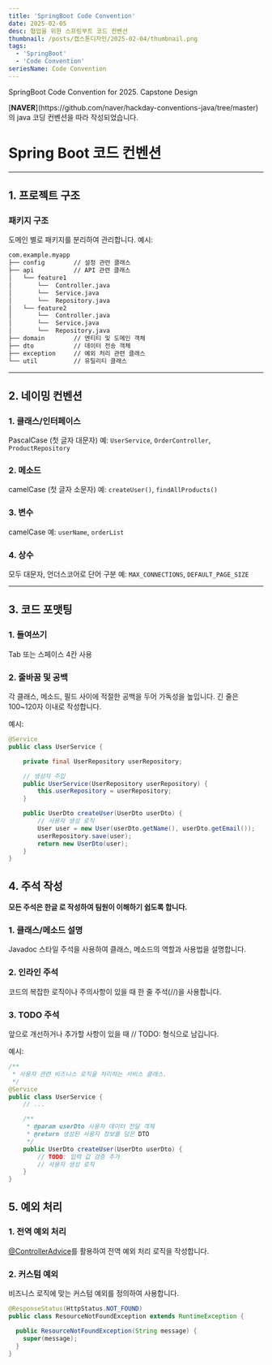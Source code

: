 ```yaml
---
title: 'SpringBoot Code Convention'
date: 2025-02-05
desc: 협업을 위한 스프링부트 코드 컨벤션
thumbnail: /posts/캡스톤디자인/2025-02-04/thumbnail.png
tags:
  - 'SpringBoot'
  - 'Code Convention'
seriesName: Code Convention
---
```


<Thumbnail src="/posts/캡스톤디자인/2025-02-04/thumbnail.png" />

<Callout type="warn">SpringBoot Code Convention for 2025. Capstone Design</Callout>

<Callout type="info">
  [<strong>NAVER</strong>](https://github.com/naver/hackday-conventions-java/tree/master)의 java 코딩 컨벤션을 따라 작성되었습니다.
</Callout>

# Spring Boot 코드 컨벤션

---

## 1. 프로젝트 구조

### 패키지 구조

도메인 별로 패키지를 분리하여 관리합니다.
예시:

```bash
com.example.myapp
├── config        // 설정 관련 클래스
├── api           // API 관련 클래스
│   └── feature1
│       └──  Controller.java
│       └──  Service.java
│       └──  Repository.java
│   └── feature2
│       └──  Controller.java
│       └──  Service.java
│       └──  Repository.java
├── domain        // 엔티티 및 도메인 객체
├── dto           // 데이터 전송 객체
├── exception     // 예외 처리 관련 클래스
└── util          // 유틸리티 클래스
```

---

## 2. 네이밍 컨벤션

### 1. 클래스/인터페이스

PascalCase (첫 글자 대문자)
예: `UserService`, `OrderController`, `ProductRepository`

### 2. 메소드

camelCase (첫 글자 소문자)
예: `createUser()`, `findAllProducts()`

### 3. 변수

camelCase
예: `userName`, `orderList`

### 4. 상수

모두 대문자, 언더스코어로 단어 구분
예: `MAX_CONNECTIONS`, `DEFAULT_PAGE_SIZE`

---

## 3. 코드 포맷팅

### 1. 들여쓰기

Tab 또는 스페이스 4칸 사용

### 2. 줄바꿈 및 공백

각 클래스, 메소드, 필드 사이에 적절한 공백을 두어 가독성을 높입니다.
긴 줄은 100~120자 이내로 작성합니다.

예시:

```java
@Service
public class UserService {

    private final UserRepository userRepository;

    // 생성자 주입
    public UserService(UserRepository userRepository) {
        this.userRepository = userRepository;
    }

    public UserDto createUser(UserDto userDto) {
        // 사용자 생성 로직
        User user = new User(userDto.getName(), userDto.getEmail());
        userRepository.save(user);
        return new UserDto(user);
    }
}
```

## 4. 주석 작성

<Highlight color="SKY">**모든 주석은 한글 로 작성하여 팀원이 이해하기 쉽도록 합니다.**</Highlight>

### 1. 클래스/메소드 설명

Javadoc 스타일 주석을 사용하여 클래스, 메소드의 역할과 사용법을 설명합니다.

### 2. 인라인 주석

코드의 복잡한 로직이나 주의사항이 있을 때 한 줄 주석(//)을 사용합니다.

### 3. TODO 주석

앞으로 개선하거나 추가할 사항이 있을 때 // TODO: 형식으로 남깁니다.

예시:

```java
/**
 * 사용자 관련 비즈니스 로직을 처리하는 서비스 클래스.
 */
@Service
public class UserService {
    // ...

    /**
     * @param userDto 사용자 데이터 전달 객체
     * @return 생성된 사용자 정보를 담은 DTO
     */
    public UserDto createUser(UserDto userDto) {
        // TODO: 입력 값 검증 추가
        // 사용자 생성 로직
    }
}
```

## 5. 예외 처리

### 1. 전역 예외 처리

[@ControllerAdvice](https://velog.io/@donghokim1998/ControllerAdvice%EB%A5%BC-%EC%82%AC%EC%9A%A9%ED%95%A0-%EC%88%98-%EC%9E%88%EB%8A%94-%EC%82%AC%EB%A1%80%EB%8A%94-%EB%AC%B4%EC%97%87%EC%9D%B4-%EC%9E%88%EB%8A%94%EA%B0%80-%EB%AF%B8%EC%85%98%EC%9D%84-%EC%A7%84%ED%96%89%ED%95%98%EB%8A%94-%EA%B3%BC%EC%A0%95%EC%97%90%EC%84%9C-%EC%96%B4%EB%94%94%EC%97%90-%EC%82%AC%EC%9A%A9%ED%96%88%EB%8A%94%EA%B0%80)를 활용하여 전역 예외 처리 로직을 작성합니다.

### 2. 커스텀 예외

비즈니스 로직에 맞는 커스텀 예외를 정의하여 사용합니다.

```java
@ResponseStatus(HttpStatus.NOT_FOUND)
public class ResourceNotFoundException extends RuntimeException {

  public ResourceNotFoundException(String message) {
    super(message);
  }
}
```
